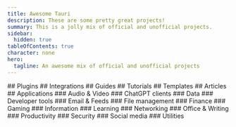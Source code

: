 ```yaml
---
title: Awesome Tauri
description: These are some pretty great projects!
summary: This is a jolly mix of official and unofficial projects.
sidebar:
  hidden: true
tableOfContents: true
character: none
hero:
  tagline: An awesome mix of official and unofficial projects
---
```



<HeroBackground />


<Search placeholder="Search plugins and integrations for Tauri...">
    ## Plugins
    <Awesome section="plugins" />
    ## Integrations
    <Awesome section="integrations" />
    ## Guides
    <Awesome section="guides" />
    ## Tutorials
    <Awesome section="tutorials" />
    ## Templates
    <Awesome section="templates" />
    ## Articles
    <Awesome section="articles" />
    ## Applications
    ### Audio & Video
    <Awesome section="applications-audio-video" />
    ### ChatGPT clients
    <Awesome section="applications-chatgpt-clients" />
    ### Data
    <Awesome section="applications-data" />
    ### Developer tools
    <Awesome section="applications-developer-tools" />
    ### Email & Feeds
    <Awesome section="applications-email-feeds" />
    ### File management
    <Awesome section="applications-file-management" />
    ### Finance
    <Awesome section="applications-finance" />
    ### Gaming
    <Awesome section="applications-gaming" />
    ### Information
    <Awesome section="applications-information" />
    ### Learning
    <Awesome section="applications-learning" />
    ### Networking
    <Awesome section="applications-networking" />
    ### Office & Writing
    <Awesome section="applications-office-writing" />
    ### Productivity
    <Awesome section="applications-productivity" />
    ### Security
    <Awesome section="applications-security" />
    ### Social media
    <Awesome section="applications-social-media" />
    ### Utilities
    <Awesome section="applications-utilities" />
</Search>